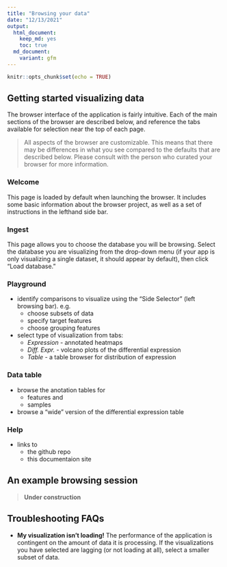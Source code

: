 ```yaml
---
title: "Browsing your data"
date: "12/13/2021"
output:
  html_document: 
    keep_md: yes
    toc: true
  md_document:
    variant: gfm
---
```


```r
knitr::opts_chunk$set(echo = TRUE)
```

## Getting started visualizing data

The browser interface of the application is fairly intuitive.
Each of the main sections of the browser are described below,
and reference the tabs available for selection near the top of each page.

> All aspects of the browser are customizable.
> This means that there may be differences in what you see 
> compared to the defaults that are described below.
> Please consult with the person who curated your browser for more information.

### Welcome 

This page is loaded by default when launching the browser.
It includes some basic information about the browser project,
as well as a set of instructions in the lefthand side bar.

### Ingest

This page allows you to choose the database you will be browsing.
Select the database you are visualizing from the drop-down menu
(if your app is only visualizing a single dataset,
it should appear by default),
then click "Load database."

### Playground

- identify comparisons to visualize using the "Side Selector" (left browsing bar). e.g.
  - choose subsets of data 
  - specify target features
  - choose grouping features
- select type of visualization from tabs: 
  - *Expression* - annotated heatmaps
  - *Diff. Expr.* - volcano plots of the differential expression
  - *Table* - a table browser for distribution of expression


### Data table

- browse the anotation tables for 
  - features and 
  - samples
- browse a "wide" version of the differential expression table


### Help

- links to
  - the github repo
  - this documentaion site

## An example browsing session

> **Under construction**

## Troubleshooting FAQs

- **My visualization isn't loading!** The performance of the application is contingent on the amount of data it is processing. If the visualizations you have selected are lagging (or not loading at all), select a smaller subset of data. 

